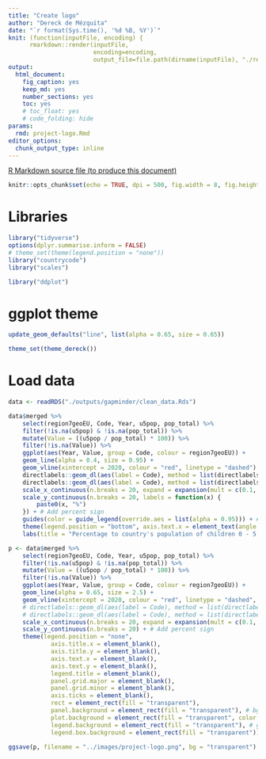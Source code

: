 ```yaml
---
title: "Create logo"
author: "Dereck de Mézquita"
date: "`r format(Sys.time(), '%d %B, %Y')`"
knit: (function(inputFile, encoding) { 
      rmarkdown::render(inputFile,
                        encoding=encoding, 
                        output_file=file.path(dirname(inputFile), "./reports/", "/project-logo/project-logo.html")) })
output:
  html_document: 
    fig_caption: yes
    keep_md: yes
    number_sections: yes
    toc: yes
    # toc_float: yes
    # code_folding: hide
params:
  rmd: project-logo.Rmd
editor_options: 
  chunk_output_type: inline
---
```


<a download="project-logo.Rmd" href="`r base64enc::dataURI(file = params$rmd, mime = 'text/rmd', encoding = 'base64')`">R Markdown source file (to produce this document)</a>

```r
knitr::opts_chunk$set(echo = TRUE, dpi = 500, fig.width = 8, fig.height = 8, fig.align = "center")
```

# Libraries

```r
library("tidyverse")
options(dplyr.summarise.inform = FALSE)
# theme_set(theme(legend.position = "none"))
library("countrycode")
library("scales")

library("ddplot")
```

# ggplot theme

```r
update_geom_defaults("line", list(alpha = 0.65, size = 0.65))

theme_set(theme_dereck())
```

# Load data

```r
data <- readRDS("./outputs/gapminder/clean_data.Rds")
```

```r
data$merged %>% 
	select(region7geoEU, Code, Year, u5pop, pop_total) %>%
	filter(!is.na(u5pop) & !is.na(pop_total)) %>%
	mutate(Value = ((u5pop / pop_total) * 100)) %>%
	filter(!is.na(Value)) %>%
	ggplot(aes(Year, Value, group = Code, colour = region7geoEU)) +
	geom_line(alpha = 0.4, size = 0.95) +
	geom_vline(xintercept = 2020, colour = "red", linetype = "dashed") +
	directlabels::geom_dl(aes(label = Code), method = list(directlabels::dl.trans(x = x + 0.2), "last.points", cex = 0.65, alpha = 0.65)) +
	directlabels::geom_dl(aes(label = Code), method = list(directlabels::dl.trans(x = x - 0.2), "first.points", cex = 0.65, alpha = 0.65)) +
	scale_x_continuous(n.breaks = 20, expand = expansion(mult = c(0.1, 0.1))) +
	scale_y_continuous(n.breaks = 20, labels = function(x) {
		paste0(x, "%")
	}) + # Add percent sign
	guides(color = guide_legend(override.aes = list(alpha = 0.95))) + # make alpha coloured legend darker
	theme(legend.position = "bottom", axis.text.x = element_text(angle = 45, vjust = 1, hjust = 1), legend.title = element_text(vjust = 0.5)) +
	labs(title = "Percentage to country's population of children 0 - 5 yrs", subtitle = "Coloured by region", x = "Year", y = "Percent of children under 5 yrs", colour = "Region", caption = "By Dereck de Mezquita")
```

```r
p <- data$merged %>% 
	select(region7geoEU, Code, Year, u5pop, pop_total) %>%
	filter(!is.na(u5pop) & !is.na(pop_total)) %>%
	mutate(Value = ((u5pop / pop_total) * 100)) %>%
	filter(!is.na(Value)) %>%
	ggplot(aes(Year, Value, group = Code, colour = region7geoEU)) +
	geom_line(alpha = 0.65, size = 2.5) +
	geom_vline(xintercept = 2020, colour = "red", linetype = "dashed", size = 2.5) +
	# directlabels::geom_dl(aes(label = Code), method = list(directlabels::dl.trans(x = x + 0.2), "last.points", cex = 0.65, alpha = 0.65)) +
	# directlabels::geom_dl(aes(label = Code), method = list(directlabels::dl.trans(x = x - 0.2), "first.points", cex = 0.65, alpha = 0.65)) +
	scale_x_continuous(n.breaks = 20, expand = expansion(mult = c(0.1, 0.1))) +
	scale_y_continuous(n.breaks = 20) + # Add percent sign
	theme(legend.position = "none",
			axis.title.x = element_blank(),
			axis.title.y = element_blank(),
			axis.text.x = element_blank(),
			axis.text.y = element_blank(),
			legend.title = element_blank(),
			panel.grid.major = element_blank(),
			panel.grid.minor = element_blank(),
			axis.ticks = element_blank(),
			rect = element_rect(fill = "transparent"),
			panel.background = element_rect(fill = "transparent"), # bg of the panel
			plot.background = element_rect(fill = "transparent", color = NA), # bg of the plot
			legend.background = element_rect(fill = "transparent"), # get rid of legend bg
			legend.box.background = element_rect(fill = "transparent")) # get rid of legend panel bg

ggsave(p, filename = "../images/project-logo.png", bg = "transparent")
```


